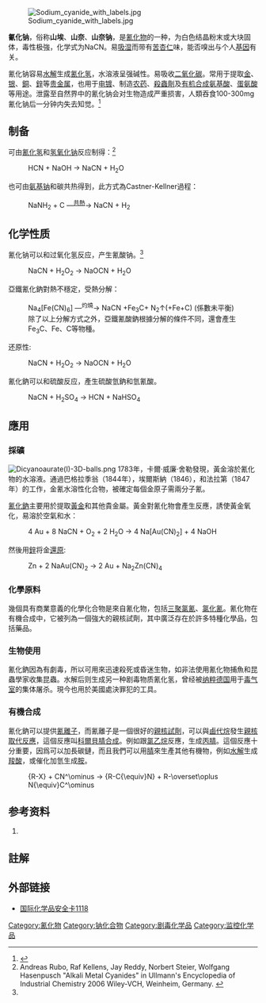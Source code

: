 {{chembox
| Verifiedfields = changed
| Watchedfields = changed
| verifiedrevid = 464400731
| Name = 氰化鈉
| ImageFileL1 =Sodium cyanide.svg
| ImageNameL1 = Sodium cyanide bonding
| ImageFileR1 =Sodium cyanide-3D.png
| ImageNameR1 = Sodium cyanide space filling
| NameEn = Sodium cyanide
| Section1 = {{Chembox Identifiers
|   ChemSpiderID_Ref = {{chemspidercite|correct|chemspider}}
| ChemSpiderID = 8587
| ChEMBL_Ref = {{ebicite|changed|EBI}}
| ChEMBL = 1644697
| InChI = 1/CN.Na/c1-2;/q-1;+1
| InChIKey = MNWBNISUBARLIT-UHFFFAOYAG
| SMILES = [C-]#N.[Na+]
| StdInChI_Ref = {{stdinchicite|correct|chemspider}}
| StdInChI = 1S/CN.Na/c1-2;/q-1;+1
| StdInChIKey_Ref = {{stdinchicite|correct|chemspider}}
| StdInChIKey = MNWBNISUBARLIT-UHFFFAOYSA-N
| CASNo = 143-33-9
| CASNo_Ref = {{cascite|correct|CAS}}
| PubChem = 8929
| RTECS = VZ7525000
| UNNumber = 1689
| EINECS = 205-599-4
  }}
| Section2 = {{Chembox Properties
|   Formula = NaCN
|   MolarMass = 49.0072
|   Appearance = 白色固體
|   Odor = 淡淡的杏仁味
|   Density = 1.5955 g/cm<sup>3</sup>
|   Solubility = 48.15 g/100 mL (10 °C) <br> 63.7 g/100 mL (25 °C)
|   SolubleOther = 溶于[[氨水|氨水]]、[[甲醇|甲醇]]、[[乙醇|乙醇]]<br>极微溶于[[二甲基甲酰胺|二甲基甲酰胺]]、[[二氧化硫|SO<sub>2</sub>]] <br>不溶于[[二甲基亚砜|二甲基亚砜]]
|   MeltingPtC = 563.7
|   BoilingPtC = 1496
|   RefractIndex = 1.452
  }}
| Section5 = {{Chembox Thermochemistry
|   DeltaHf = -91 kJ/mol
|   Entropy = 115.7 J/mol K
|   HeatCapacity = 70.4 J/mol K
  }}
| Section7 = {{Chembox Hazards
|   ExternalMSDS = [http://www.inchem.org/documents/icsc/icsc/eics1118.htm ICSC 1118]
|   EUIndex = 006-007-00-5
|   EUClass =  {{Hazchem T+}} {{Hazchem N}} {{Hazchem C}} <ref>Oxford MSDS</ref>
|   RPhrases = {{R26/27/28}}, {{R32}}, {{R50/53}}
|   SPhrases = {{S1/2}}, {{S7}}, {{S28}}, {{S29}}, {{S45}}, {{S60}}, {{S61}}
|   NFPA-H = 4
|   NFPA-F = 0
|   NFPA-R = 0
|   NFPA-O =
|   FlashPt = 不易燃
|   LD50 =  6.44 mg/kg (rat, oral)<br/>4 mg/kg (sheep, oral)<br/>15 mg/kg (mammal, oral)<br/>8 mg/kg (rat, oral)<ref>{{IDLH|cyanides|Cyanides (as CN)}}</ref>
|   IDLH = 25 mg/m<sup>3</sup> (as CN)<ref name=PGCH>{{PGCH|0562}}</ref>
|   REL = C 5 mg/m<sup>3</sup> (4.7 ppm) [10-minute]<ref name=PGCH>{{PGCH|0562}}</ref>
|   PEL = TWA 5 mg/m<sup>3</sup><ref name=PGCH>{{PGCH|0562}}</ref>
  }}<ref>{{Cite web |url=http://cameochemicals.noaa.gov/chemical/4477 |title=存档副本 |accessdate=2015-08-16 |archive-date=2015-05-12 |archive-url=https://web.archive.org/web/20150512062416/http://cameochemicals.noaa.gov/chemical/4477 |dead-url=yes }}</ref>
| Section8 = {{Chembox Related
|   OtherCations = [[氰化钾|氰化钾]]
|   OtherCpds = [[氰化氢|氰化氢]]
  }}
}}
[[File:Sodium_cyanide_with_labels.jpg|thumb]]

'''氰化钠'''，俗称'''山埃'''、'''山奈'''、'''山奈钠'''，是[[氰化物|氰化物]]的一种，为白色结晶粉末或大块固体，毒性极強，化学式为NaCN。易[[吸湿|吸湿]]而带有[[苦杏仁|苦杏仁]]味，能否嗅出与个人[[基因|基因]]有关。

氰化钠容易[[水解|水解]]生成[[氰化氢|氰化氢]]，水溶液呈强碱性。易吸收[[二氧化碳|二氧化碳]]。常用于提取[[金|金]]、[[银|银]]、[[銅|銅]]、[[鋅|鋅]]等[[贵金属|贵金属]]，也用于[[电镀|电镀]]、制造[[农药|农药]]、[[殺蟲劑|殺蟲劑]]及[[有机合成|有机合成]][[氨基酸|氨基酸]]、[[蛋氨酸|蛋氨酸]]等用途。泄露至自然界中的氰化钠会对生物造成严重损害，人類吞食100-300mg氰化钠后一分钟内失去知觉。<ref>{{Cite web |url=http://culture.dwnews.com/news/2015-08-18/59675343.html |title=中国怎就成了“氰化钠第一大国”？ |access-date=2015-08-19 |archive-url=https://web.archive.org/web/20150820001958/http://culture.dwnews.com/news/2015-08-18/59675343.html |archive-date=2015-08-20 |dead-url=yes }}</ref>

== 制备 ==
可由[[氰化氢|氰化氢]]和[[氢氧化钠|氢氧化钠]]反应制得：<ref name="Ullmann">Andreas Rubo, Raf Kellens, Jay Reddy, Norbert Steier, Wolfgang Hasenpusch "Alkali Metal Cyanides" in Ullmann's Encyclopedia of Industrial Chemistry 2006 Wiley-VCH, Weinheim, Germany. {{DOI|10.1002/14356007.i01_i01}}</ref>
:HCN + NaOH → NaCN + H<sub>2</sub>O
也可由[[氨基钠|氨基钠]]和碳共热得到，此方式為Castner-Kellner過程：
:NaNH<sub>2</sub> + C  —<sup><u>共熱</u></sup>→ NaCN + H<sub>2</sub>

== 化学性质 ==
氰化钠可以和过氧化氢反应，产生氰酸钠。<ref name="Ullmann" />
:NaCN  +  H<sub>2</sub>O<sub>2</sub>  →  NaOCN  +  H<sub>2</sub>O
亞鐵氰化鈉對熱不穩定，受熱分解：
:Na<sub>4</sub>[Fe(CN)<sub>6</sub>] —<sup>灼燒</sup>→  NaCN +Fe<sub>3</sub>C+ N<sub>2</sub>↑(+Fe+C)  (係數未平衡)
:除了以上分解方式之外，亞鐵氰酸鈉根據分解的條件不同，還會產生Fe<sub>3</sub>C、Fe、C等物種。
还原性:
:NaCN + H<sub>2</sub>O<sub>2</sub> → NaOCN + H<sub>2</sub>O
氰化鈉可以和硫酸反应，產生硫酸氫鈉和氫氰酸。
:NaCN + H<sub>2</sub>SO<sub>4</sub> → HCN + NaHSO<sub>4</sub>

== 應用 ==
=== 採礦 ===
{{see also|黃金氰化法}}

[[File:Dicyanoaurate(I)-3D-balls.png|thumb]]
1783年，卡爾·威廉·舍勒發現，黃金溶於氰化物的水溶液。通過巴格拉季翁（1844年），埃爾斯納（1846），和法拉第（1847年）的工作，金氰水溶性化合物，被確定每個金原子需兩分子氰。

[[氰化鈉|氰化鈉]]主要用於提取[[黃金|黃金]]和其他貴金屬。黃金對氰化物會產生反應，誘使黃金氧化，易溶於空氣和水：
:4 Au + 8 NaCN + O<sub>2</sub> + 2 H<sub>2</sub>O → 4 Na[Au(CN)<sub>2</sub>] + 4 NaOH

然後用[[鋅|鋅]]将金[[還原|還原]]: 
:Zn + 2 NaAu(CN)<sub>2</sub> → 2 Au + Na<sub>2</sub>Zn(CN)<sub>4</sub>

=== 化學原料 ===
幾個具有商業意義的化學化合物是來自氰化物，包括[[三聚氯氰|三聚氯氰]]、[[氯化氰|氯化氰]]。氰化物在有機合成中，它被列為一個強大的親核試劑，其中廣泛存在於許多特種化學品，包括藥品。

=== 生物使用 ===
{{see also|氰化物中毒}}
氰化鈉因為有劇毒，所以可用來迅速殺死或昏迷生物，如非法使用氰化物捕魚和昆蟲學家收集昆蟲。水解后则生成另一种剧毒物质氰化氢，曾经被[[纳粹德国|纳粹德国]]用于[[毒气室|毒气室]]的集体屠杀。現今也用於美國處決罪犯的工具。

===有機合成===
氰化鈉可以提供[[氰離子|氰離子]]，而氰離子是一個很好的[[親核試劑|親核試劑]]，可以與[[鹵代烷|鹵代烷]]發生[[親核取代反應|親核取代反應]]，這個反應叫[[科爾貝腈合成|科爾貝腈合成]]。例如跟[[氯乙烷|氯乙烷]]反應，生成[[丙腈|丙腈]]。這個反應十分重要，因爲可以加長碳鏈，而且我們可以用[[腈|腈]]來生產其他有機物，例如[[水解|水解]]生成[[羧酸|羧酸]]，或催化加氫生成[[胺|胺]]。
:<ce title="Kolbe腈合成">{R-X} + CN^\ominus -> {R-C{\equiv}N} + R-\overset\oplus N{\equiv}C^\ominus</ce>

== 参考资料 ==
# {{Greenwood&Earnshaw}}

== 註解 ==
{{Reflist|2}}

== 外部链接 ==
* [http://www.ilo.org/public/english/protection/safework/cis/products/icsc/dtasht/_icsc11/icsc1118.htm 国际化学品安全卡1118] {{Wayback|url=http://www.ilo.org/public/english/protection/safework/cis/products/icsc/dtasht/_icsc11/icsc1118.htm |date=20080706185139 }}

{{钠化合物}}
{{氰化物}}

{{Authority control}}
[[Category:氰化物|Category:氰化物]]
[[Category:钠化合物|Category:钠化合物]]
[[Category:剧毒化学品|Category:剧毒化学品]]
[[Category:监控化学品|Category:监控化学品]]